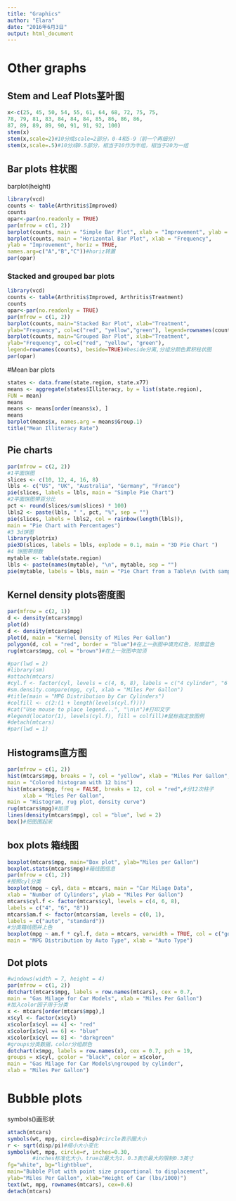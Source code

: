 ```yaml
---
title: "Graphics"
author: "Elara"
date: "2016年6月3日"
output: html_document
---
```


# Other graphs          
## Stem and Leaf Plots茎叶图            
```r
x<-c(25, 45, 50, 54, 55, 61, 64, 68, 72, 75, 75,
78, 79, 81, 83, 84, 84, 84, 85, 86, 86, 86,
87, 89, 89, 89, 90, 91, 91, 92, 100)
stem(x)
stem(x,scale=2)#10分成scale=2部分，0-4和5-9（前一个再细分）
stem(x,scale=.5)#10分成0.5部分，相当于10作为半组，相当于20为一组
```

## Bar plots 柱状图  
barplot(height)         
```r
library(vcd)
counts <- table(Arthritis$Improved)
counts
opar<-par(no.readonly = TRUE)
par(mfrow = c(1, 2))
barplot(counts, main = "Simple Bar Plot", xlab = "Improvement", ylab = "Frequency")
barplot(counts, main = "Horizontal Bar Plot", xlab = "Frequency",
ylab = "Improvement", horiz = TRUE,
names.arg=c("A","B","C"))#horiz转置
par(opar)
```

### Stacked and grouped bar plots               
```r
library(vcd)
counts <- table(Arthritis$Improved, Arthritis$Treatment)
counts
opar<-par(no.readonly = TRUE)
par(mfrow = c(1, 2))
barplot(counts, main="Stacked Bar Plot", xlab="Treatment",
ylab="Frequency", col=c("red", "yellow","green"), legend=rownames(counts))#legend加图例，改色
barplot(counts, main="Grouped Bar Plot", xlab="Treatment",
ylab="Frequency", col=c("red", "yellow", "green"),
legend=rownames(counts), beside=TRUE)#beside分离,分组分颜色累积柱状图
par(opar)
```

#Mean bar plots         
```r
states <- data.frame(state.region, state.x77)
means <- aggregate(states$Illiteracy, by = list(state.region),
FUN = mean)
means
means <- means[order(means$x), ]
means
barplot(means$x, names.arg = means$Group.1)
title("Mean Illiteracy Rate")
```

## Pie charts           
```r
par(mfrow = c(2, 2))
#1平面饼图
slices <- c(10, 12, 4, 16, 8)
lbls <- c("US", "UK", "Australia", "Germany", "France")
pie(slices, labels = lbls, main = "Simple Pie Chart")
#2平面饼图带百分比
pct <- round(slices/sum(slices) * 100)
lbls2 <- paste(lbls, " ", pct, "%", sep = "")
pie(slices, labels = lbls2, col = rainbow(length(lbls)),
main = "Pie Chart with Percentages")
#3 3d饼图
library(plotrix)
pie3D(slices, labels = lbls, explode = 0.1, main = "3D Pie Chart ")
#4 饼图带频数
mytable <- table(state.region)
lbls <- paste(names(mytable), "\n", mytable, sep = "")
pie(mytable, labels = lbls, main = "Pie Chart from a Table\n (with sample sizes)")
```

## Kernel density plots密度图         
```r
par(mfrow = c(2, 1))
d <- density(mtcars$mpg)
plot(d)
d <- density(mtcars$mpg)
plot(d, main = "Kernel Density of Miles Per Gallon")
polygon(d, col = "red", border = "blue")#在上一张图中填充红色，轮廓蓝色
rug(mtcars$mpg, col = "brown")#在上一张图中加须
```

```r
#par(lwd = 2)
#library(sm)
#attach(mtcars)
#cyl.f <- factor(cyl, levels = c(4, 6, 8), labels = c("4 cylinder", "6 cylinder", "8 cylinder"))
#sm.density.compare(mpg, cyl, xlab = "Miles Per Gallon")
#title(main = "MPG Distribution by Car Cylinders")
#colfill <- c(2:(1 + length(levels(cyl.f))))
#cat("Use mouse to place legend...", "\n\n")#打印文字
#legend(locator(1), levels(cyl.f), fill = colfill)#鼠标指定放图例
#detach(mtcars)
#par(lwd = 1)
```

## Histograms直方图           
```r
par(mfrow = c(1, 2))
hist(mtcars$mpg, breaks = 7, col = "yellow", xlab = "Miles Per Gallon",
main = "Colored histogram with 12 bins")
hist(mtcars$mpg, freq = FALSE, breaks = 12, col = "red",#分12次柱子
     xlab = "Miles Per Gallon",
main = "Histogram, rug plot, density curve")
rug(mtcars$mpg)#加须
lines(density(mtcars$mpg), col = "blue", lwd = 2)
box()#把图围起来
```

## box plots 箱线图   
```r
boxplot(mtcars$mpg, main="Box plot", ylab="Miles per Gallon")
boxplot.stats(mtcars$mpg)#箱线图信息
par(mfrow = c(1, 2))
#按照cyl分类
boxplot(mpg ~ cyl, data = mtcars, main = "Car Milage Data",
xlab = "Number of Cylinders", ylab = "Miles Per Gallon")
mtcars$cyl.f <- factor(mtcars$cyl, levels = c(4, 6, 8),
labels = c("4", "6", "8"))
mtcars$am.f <- factor(mtcars$am, levels = c(0, 1),
labels = c("auto", "standard"))
#分类箱线图并上色
boxplot(mpg ~ am.f * cyl.f, data = mtcars, varwidth = TRUE, col = c("gold", "darkgreen"),
main = "MPG Distribution by Auto Type", xlab = "Auto Type")
```

## Dot plots            
```r
#windows(width = 7, height = 4)
par(mfrow = c(1, 2))
dotchart(mtcars$mpg, labels = row.names(mtcars), cex = 0.7,
main = "Gas Milage for Car Models", xlab = "Miles Per Gallon")
#加入color因子用于分类
x <- mtcars[order(mtcars$mpg),]
x$cyl <- factor(x$cyl)
x$color[x$cyl == 4] <- "red"
x$color[x$cyl == 6] <- "blue"
x$color[x$cyl == 8] <- "darkgreen"
#groups分类数据，color分组颜色
dotchart(x$mpg, labels = row.names(x), cex = 0.7, pch = 19,
groups = x$cyl, gcolor = "black", color = x$color,
main = "Gas Milage for Car Models\ngrouped by cylinder",
xlab = "Miles Per Gallon")
```

# Bubble plots          
symbols()画形状

```r
attach(mtcars)
symbols(wt, mpg, circle=disp)#circle表示圈大小
r <- sqrt(disp/pi)#缩小大小变化
symbols(wt, mpg, circle=r, inches=0.30,
        #inches标准化大小，true以最大为1，0.3表示最大的限制0.3英寸
fg="white", bg="lightblue",
main="Bubble Plot with point size proportional to displacement",
ylab="Miles Per Gallon", xlab="Weight of Car (lbs/1000)")
text(wt, mpg, rownames(mtcars), cex=0.6)
detach(mtcars)
```















